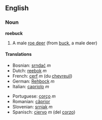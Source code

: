 ==English==

===Noun===
'''roebuck'''

# A male [[roe deer]] (from [[buck]], a male deer)

====Translations====
{{top}}
*Bosnian: [[srndać]] ''m''
*Dutch: [[reebok]] ''m''
*French: [[cerf]] ''m'' (du [[chevreuil]])
*German: [[Rehbock]] ''m''
*Italian: [[capriolo]] ''m''
{{mid}}
*Portuguese: [[corço]] ''m''
*Romanian: [[căprior]]
*Slovenian: [[srnjak]] ''m''
*Spanisch: [[ciervo]] ''m'' (del [[corzo]])
{{bottom}}
